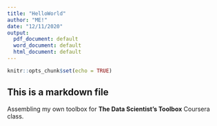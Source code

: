 ```yaml
---
title: "HelloWorld"
author: "ME!"
date: "12/11/2020"
output:
  pdf_document: default
  word_document: default
  html_document: default
---
```


```r
knitr::opts_chunk$set(echo = TRUE)
```
## This is a markdown file

Assembling my own toolbox for **The Data Scientist's Toolbox** Coursera class.